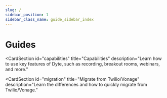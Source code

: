 ```yaml
---
slug: /
sidebar_position: 1
sidebar_class_name: guide_sidebar_index
---
```



# Guides

<ProductSection></ProductSection>

<CardSection
  id="capabilities"
  title="Capabilities"
  description="Learn how to use key features of Dyte, such as recording, breakout rooms, webinars, and more."
>
  <Card
    title="Recording"
    to="/"
    description="Understand Dyte's recording capabilities and record audio, video, whiteboard and other custom elements"
  />
  <Card
    title="Webinar"
    to="/"
    description="Leverage Dyte's Webinar feature for one-to-many events with larger audiences."
  />
  <Card
    title="Webhooks & Events"
    to="/"
    description="Utilize webhooks to push real-time updates to your server."
  />
  <Card
    title="Breakout Rooms"
    to="/"
    description="Facilitate focused discussions and collaboration with breakout rooms."
  />
  <Card
    title="No Code Integration"
    to="/"
    description="Integrate Dyte into your project using an iFrame, eliminating the need for Articles."
  />
  <Card
    title="Presets"
    to="/"
    description="Understand what Presets are and how they can be used to configure the meeting experience"
  />
  <Card
    title="Export chat"
    to="/"
    description="Retrieve all chat messages of a Dyte meeting through the REST API"
  />
</CardSection>
<CardSection
  id="migration"
  title="Migrate from Twilio/Vonage"
  description="Learn the differences and how to quickly migrate from Twilio/Vonage."
>
  <Card title="Migrate from Twilio" to="/" />
  <Card title="Migrate from OpenTok" to="/" />
</CardSection>
<CardSection
  id="re"
  title="Working with Dyte APIs"
  description="Learn the basics of working with Dyte's REST APIs."
>
  <Card
    title="REST APIs"
    to="/"
    description="Understand how our REST APIs work and how to get started with them"
  />
</CardSection>
